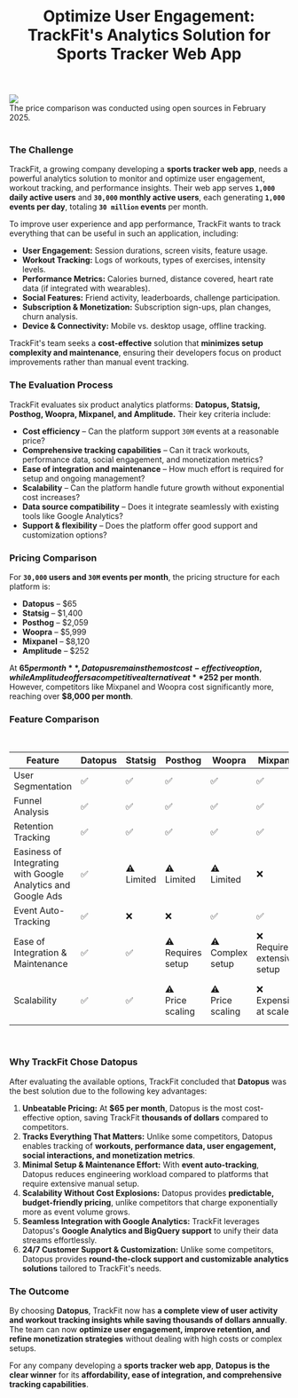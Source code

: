 ﻿---
title: "Optimize User Engagement: TrackFit's Analytics Solution for Sports Tracker Web App"
publishedAt: "2025-02-27"
summary: "TrackFit, a growing company developing a sports tracker web app, needs a powerful analytics solution to monitor and optimize user engagement, workout tracking, and performance insights. Their web app serves 1,000 daily active users and 30,000 monthly active users, each generating 1,000 events per day, totaling 30 million events per month."
image: "https://datopus.blob.core.windows.net/case-studies/company-is-looking-for-ways-to-track-tons-of-user-actions-in-their-sports-tracker-web-app.svg"
---

<div class="flex justify-center">
    <img class="blog-image" src="https://datopus.blob.core.windows.net/case-studies/company-is-looking-for-ways-to-track-tons-of-user-actions-in-their-sports-tracker-web-app.svg" />
</div>
<div class="text-center">The price comparison was conducted using open sources in February 2025.</div>
<br/>

### The Challenge

TrackFit, a growing company developing a **sports tracker web app**, needs a powerful analytics solution to monitor and optimize user engagement, workout tracking, and performance insights. Their web app serves **<code>1,000</code> daily active users** and **<code>30,000</code> monthly active users**, each generating **<code>1,000</code> events per day**, totaling **<code>30 million</code> events** per month. 

To improve user experience and app performance, TrackFit wants to track everything that can be useful in such an application, including:
- **User Engagement:** Session durations, screen visits, feature usage.
- **Workout Tracking:** Logs of workouts, types of exercises, intensity levels.
- **Performance Metrics:** Calories burned, distance covered, heart rate data (if integrated with wearables).
- **Social Features:** Friend activity, leaderboards, challenge participation.
- **Subscription & Monetization:** Subscription sign-ups, plan changes, churn analysis.
- **Device & Connectivity:** Mobile vs. desktop usage, offline tracking.

TrackFit's team seeks a **cost-effective** solution that **minimizes setup complexity and maintenance**, ensuring their developers focus on product improvements rather than manual event tracking.

### The Evaluation Process

TrackFit evaluates six product analytics platforms: **Datopus, Statsig, Posthog, Woopra, Mixpanel, and Amplitude.** Their key criteria include:

- **Cost efficiency** – Can the platform support <code>30M</code> events at a reasonable price?
- **Comprehensive tracking capabilities** – Can it track workouts, performance data, social engagement, and monetization metrics?
- **Ease of integration and maintenance** – How much effort is required for setup and ongoing management?
- **Scalability** – Can the platform handle future growth without exponential cost increases?
- **Data source compatibility** – Does it integrate seamlessly with existing tools like Google Analytics?
- **Support & flexibility** – Does the platform offer good support and customization options?

### Pricing Comparison

For **<code>30,000</code> users and <code>30M</code> events per month**, the pricing structure for each platform is:

- **Datopus** – $65
- **Statsig** – $1,400
- **Posthog** – $2,059
- **Woopra** – $5,999
- **Mixpanel** – $8,120
- **Amplitude** – $252

At **$65 per month**, Datopus remains the most cost-effective option, while Amplitude offers a competitive alternative at **$252 per month**. However, competitors like Mixpanel and Woopra cost significantly more, reaching over **$8,000 per month**.

### Feature Comparison
<br/>
<div class="overflow-x-auto">
    <table class="w-full text-base border border-gray-300 bg-white rounded-lg">
        <thead>
        <tr>
            <th>Feature</th>
            <th>Datopus</th>
            <th>Statsig</th>
            <th>Posthog</th>
            <th>Woopra</th>
            <th>Mixpanel</th>
            <th>Amplitude</th>
        </tr>
        </thead>
        <tbody>
        <tr>
            <td>User Segmentation</td>
            <td>✅</td>
            <td>✅</td>
            <td>✅</td>
            <td>✅</td>
            <td>✅</td>
            <td>✅</td>
        </tr>
        <tr>
            <td>Funnel Analysis</td>
            <td>✅</td>
            <td>✅</td>
            <td>✅</td>
            <td>✅</td>
            <td>✅</td>
            <td>✅</td>
        </tr>
        <tr>
            <td>Retention Tracking</td>
            <td>✅</td>
            <td>✅</td>
            <td>✅</td>
            <td>✅</td>
            <td>✅</td>
            <td>✅</td>
        </tr>
        <tr>
            <td>Easiness of Integrating with Google Analytics and Google Ads</td>
            <td>✅</td>
            <td>⚠️<br/>Limited</td>
            <td>⚠️<br/>Limited</td>
            <td>⚠️<br/>Limited</td>
            <td>❌</td>
            <td>❌</td>
        </tr>
        <tr>
            <td>Event Auto-Tracking</td>
            <td>✅</td>
            <td>❌</td>
            <td>❌</td>
            <td>✅</td>
            <td>✅</td>
            <td>✅</td>
        </tr>
        <tr>
            <td>Ease of Integration & Maintenance</td>
            <td>✅</td>
            <td>✅</td>
            <td>⚠️<br/>Requires setup</td>
            <td>⚠️<br/>Complex setup</td>
            <td>❌<br/>Requires extensive setup</td>
            <td>❌<br/>Very complex setup</td>
        </tr>
        <tr>
            <td>Scalability</td>
            <td>✅</td>
            <td>✅</td>
            <td>⚠️<br/>Price scaling</td>
            <td>⚠️<br/>Price scaling</td>
            <td>❌<br/>Expensive at scale</td>
            <td>❌<br/>Very expensive at scale</td>
        </tr>
        </tbody>
    </table>
</div>
<br/>

### Why TrackFit Chose Datopus

After evaluating the available options, TrackFit concluded that **Datopus** was the best solution due to the following key advantages:

1. **Unbeatable Pricing:** At **$65 per month**, Datopus is the most cost-effective option, saving TrackFit **thousands of dollars** compared to competitors.
2. **Tracks Everything That Matters:** Unlike some competitors, Datopus enables tracking of **workouts, performance data, user engagement, social interactions, and monetization metrics**.
3. **Minimal Setup & Maintenance Effort:** With **event auto-tracking**, Datopus reduces engineering workload compared to platforms that require extensive manual setup.
4. **Scalability Without Cost Explosions:** Datopus provides **predictable, budget-friendly pricing**, unlike competitors that charge exponentially more as event volume grows.
5. **Seamless Integration with Google Analytics:** TrackFit leverages Datopus's **Google Analytics and BigQuery support** to unify their data streams effortlessly.
6. **24/7 Customer Support & Customization:** Unlike some competitors, Datopus provides **round-the-clock support and customizable analytics solutions** tailored to TrackFit's needs.

### The Outcome

By choosing **Datopus**, TrackFit now has **a complete view of user activity and workout tracking insights while saving thousands of dollars annually**. The team can now **optimize user engagement, improve retention, and refine monetization strategies** without dealing with high costs or complex setups.

For any company developing a **sports tracker web app**, **Datopus is the clear winner** for its **affordability, ease of integration, and comprehensive tracking capabilities**.